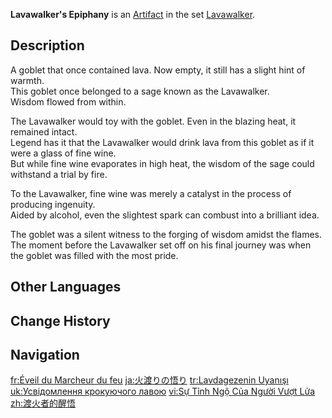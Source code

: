 {{Artifact Infobox
|image = Item Lavawalker's Epiphany.png
|set   = Lavawalker
|piece = Goblet of Eonothem
}}
{{Description|A legendary goblet that can withstand extremely high temperatures. It still retains a degree of warmth even though it is now empty.}}
'''Lavawalker's Epiphany''' is an [[Artifact]] in the set [[Lavawalker]].

==Description==
A goblet that once contained lava. Now empty, it still has a slight hint of warmth.<br>This goblet once belonged to a sage known as the Lavawalker.<br>Wisdom flowed from within.

The Lavawalker would toy with the goblet. Even in the blazing heat, it remained intact.<br>Legend has it that the Lavawalker would drink lava from this goblet as if it were a glass of fine wine.<br>But while fine wine evaporates in high heat, the wisdom of the sage could withstand a trial by fire.

To the Lavawalker, fine wine was merely a catalyst in the process of producing ingenuity.<br>Aided by alcohol, even the slightest spark can combust into a brilliant idea.

The goblet was a silent witness to the forging of wisdom amidst the flames.<br>The moment before the Lavawalker set off on his final journey was when the goblet was filled with the most pride.

==Other Languages==
{{Other Languages
|en       = Lavawalker's Epiphany
|zhs      = 渡火者的醒悟
|zhs_rm   = Dù Huǒ Zhě de Xǐngwù
|zht      = 渡火者的醒悟
|zht_rm   = Dù Huǒ Zhě de Xǐngwù
|zh_tl    = Awakening and Realization of the Fire Walker
|ja       = 火渡りの悟り
|ja_rm    = Hiwatari no Satori
|ja_tl    = Fire Walker's Enlightenment
|ko       = 불 위를 걷는 자의 깨달음
|ko_rm    = Bul Wi-reul Geonneun Ja-ui Kkaedareum
|ko_tl    = Enlightment of Fire Walker
|es       = Despertar del Corredor de Lava
|es_tl    = Awakening of the Lava Runner
|fr       = Éveil du Marcheur du feu
|fr_tl    = Awakening of the Fire Walker
|ru       = Просветление ступающего по лаве
|ru_tl    = Lavawalker's Enlightment
|th       = Epipany of Lavawalker
|vi       = Sự Tỉnh Ngộ Của Người Vượt Lửa
|vi_tl    = 
|de       = Erleuchtung des Lavaläufers
|de_tl    = Enlightenment of the Lavarunner
|id       = Lavawalker's Epiphany
|pt       = Despertamento do Corredor de Lava
|pt_tl    = 
|tr       = Lavdagezenin Uyanışı
|tr_tl    = Lavawalker's Awakening
|it       = Rivelazione dell'Attraversafuochi
|it_tl    = Firecrosser's Revelation
}}

==Change History==
{{Change History|1.0}}

==Navigation==
{{Artifact Set Navbox|Lavawalker}}

[[fr:Éveil du Marcheur du feu]]
[[ja:火渡りの悟り]]
[[tr:Lavdagezenin Uyanışı]]
[[uk:Усвідомлення крокуючого лавою]]
[[vi:Sự Tỉnh Ngộ Của Người Vượt Lửa]]
[[zh:渡火者的醒悟]]